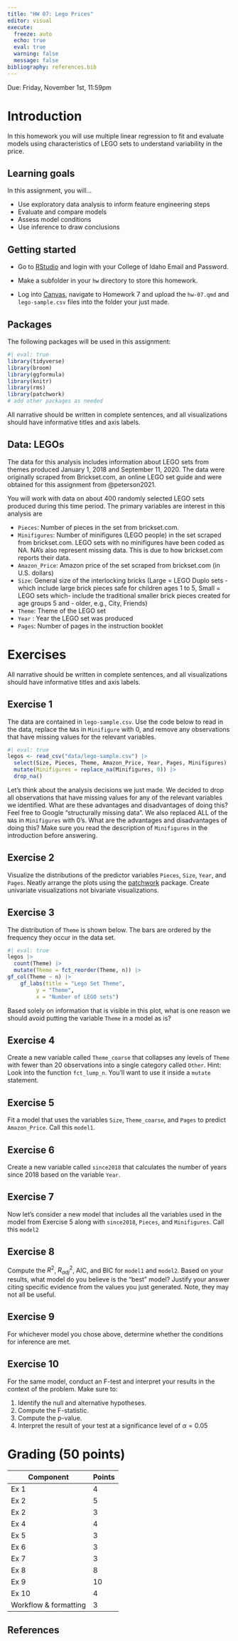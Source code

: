 ```yaml
---
title: "HW 07: Lego Prices" 
editor: visual
execute:
  freeze: auto
  echo: true
  eval: true
  warning: false
  message: false
bibliography: references.bib
---
```


::: callout-important
Due: Friday, November 1st, 11:59pm
:::

# Introduction

In this homework you will use multiple linear regression to fit and evaluate models using characteristics of LEGO sets to understand variability in the price.

## Learning goals

In this assignment, you will...

-   Use exploratory data analysis to inform feature engineering steps
-   Evaluate and compare models
-   Assess model conditions
-   Use inference to draw conclusions

## Getting started

- Go to [RStudio](https://rstudio.collegeofidaho.edu) and login with your College of Idaho Email and Password.

- Make a subfolder in your `hw` directory to store this homework.

- Log into [Canvas](https://cofi.instructure.com/courses/15692/assignments/183937), navigate to Homework 7 and upload the `hw-07.qmd` and `lego-sample.csv` files into the folder your just made.

## Packages

The following packages will be used in this assignment:

```r
#| eval: true
library(tidyverse)
library(broom)
library(ggformula)
library(knitr) 
library(rms)
library(patchwork)
# add other packages as needed
```

::: callout-important
All narrative should be written in complete sentences, and all visualizations should have informative titles and axis labels.
:::

## Data: LEGOs

The data for this analysis includes information about LEGO sets from themes produced January 1, 2018 and September 11, 2020. The data were originally scraped from Brickset.com, an online LEGO set guide and were obtained for this assignment from @peterson2021.

You will work with data on about 400 randomly selected LEGO sets produced during this time period. The primary variables are interest in this analysis are

-   `Pieces`: Number of pieces in the set from brickset.com.
-   `Minifigures`: Number of minifigures (LEGO people) in the set scraped from brickset.com. LEGO sets with no minifigures have been coded as NA. NA's also represent missing data. This is due to how brickset.com reports their data.
-   `Amazon_Price`: Amazon price of the set scraped from brickset.com (in U.S. dollars)
-   `Size`: General size of the interlocking bricks (Large = LEGO Duplo sets - which include large brick pieces safe for children ages 1 to 5, Small = LEGO sets which- include the traditional smaller brick pieces created for age groups 5 and - older, e.g., City, Friends)
-   `Theme`: Theme of the LEGO set
-   `Year` : Year the LEGO set was produced
-   `Pages`: Number of pages in the instruction booklet



# Exercises

::: callout-important
All narrative should be written in complete sentences, and all visualizations should have informative titles and axis labels.
:::

## Exercise 1

The data are contained in `lego-sample.csv`. Use the code below to read in the data, replace the `NA`s in `Minifigure` with 0, and remove any observations that have missing values for the relevant variables.

```r
#| eval: true
legos <- read_csv("data/lego-sample.csv") |>
  select(Size, Pieces, Theme, Amazon_Price, Year, Pages, Minifigures) |>
  mutate(Minifigures = replace_na(Minifigures, 0)) |>
  drop_na()
```

Let's think about the analysis decisions we just made. We decided to drop all observations that have missing values for any of the relevant variables we identified. What are these advantages and disadvantages of doing this? Feel free to Google "structurally missing data". We also replaced ALL of the `NA`s in `Minifigures` with 0's. What are the advantages and disadvantages of doing this? Make sure you read the description of `Minifigures` in the introduction before answering.

## Exercise 2

Visualize the distributions of the predictor variables `Pieces`, `Size`, `Year`, and `Pages`. Neatly arrange the plots using the [patchwork](https://patchwork.data-imaginist.com/index.html) package. Create univariate visualizations not bivariate visualizations.

## Exercise 3

The distribution of `Theme` is shown below. The bars are ordered by the frequency they occur in the data set.

```r
#| eval: true
legos |>
  count(Theme) |>
  mutate(Theme = fct_reorder(Theme, n)) |> 
gf_col(Theme ~ n) |> 
    gf_labs(title = "Lego Set Theme", 
         y = "Theme", 
         x = "Number of LEGO sets")
```

Based solely on information that is visible in this plot, what is one reason we should avoid putting the variable `Theme` in a model as is? 


## Exercise 4

Create a new variable called `Theme_coarse` that collapses any levels of `Theme` with fewer than 20 observations into a single category called `Other`. Hint: Look into the function `fct_lump_n`. You'll want to use it inside a `mutate` statement.

## Exercise 5

Fit a model that uses the variables `Size`, `Theme_coarse`, and `Pages` to predict `Amazon_Price`. Call this `model1`.

## Exercise 6

Create a new variable called `since2018` that calculates the number of years since 2018 based on the variable `Year`.


## Exercise 7

Now let's consider a new model that includes all the variables used in the model from Exercise 5 along with `since2018`, `Pieces`, and `Minifigures`. Call this `model2`

## Exercise 8

Compute the $R^2$, $R^2_{adj}$, AIC, and BIC for `model1` and `model2`. Based on your results, what model do you believe is the "best" model? Justify your answer citing specific evidence from the values you just generated. Note, they may not all be useful.

## Exercise 9

For whichever model you chose above, determine whether the conditions for inference are met.

## Exercise 10

For the same model, conduct an F-test and interpret your results in the context of the problem. Make sure to:

1. Identify the null and alternative hypotheses.
2. Compute the F-statistic.
3. Compute the p-value.
4. Interpret the result of your test at a significance level of $\alpha = 0.05$

# Grading (50 points)

| Component             | Points |
|-----------------------|--------|
| Ex 1                  | 4      |
| Ex 2                  | 5      |
| Ex 2                  | 3      |
| Ex 4                  | 4      |
| Ex 5                  | 3      |
| Ex 6                  | 3      |
| Ex 7                  | 3      |
| Ex 8                  | 8      |
| Ex 9                  | 10     |
| Ex 10                 | 4      |
| Workflow & formatting | 3      |

## References
